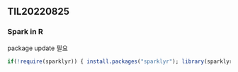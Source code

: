 ## TIL20220825  

### Spark in R

package update 필요  

```r
if(!require(sparklyr)) { install.packages("sparklyr"); library(sparklyr); }
```




